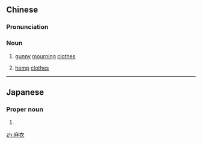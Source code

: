 ==Chinese==
{{zh-forms}}

===Pronunciation===
{{zh-pron
|m=máyī
|c=maa4 ji1
|h=pfs=mà-yî
|cat=n
}}

===Noun===
{{zh-noun}}

# {{lb|zh|historical}} [[gunny]] [[mourning]] [[clothes]]
# [[hemp]] [[clothes]]

----

==Japanese==
{{ja-kanjitab|麻|衣}}

===Proper noun===
{{ja-pos|proper|まい}}

# {{given name|female|lang=ja|sort=まい}}

[[zh:麻衣]]